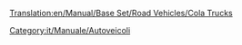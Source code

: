 [[Translation:en/Manual/Base Set/Road Vehicles/Cola Trucks]]

{{it/Manuale/Set base/Autoveicoli/StatAutoveicoli|nome     = Autobotte per cola MightyMover
  |img      = en/Manual/Base Set/Road Vehicles/MightyMover Cola.png
  |prezzo   = 9.596
  |velocità    = 48
  |annuale   = 842
  |ideato = 1935
  |vita     = 15
  |capacità = 17.000 L di cola
}}
{{it/Manuale/Set base/Autoveicoli/StatAutoveicoli|nome     = Autobotte per cola Powernaught
  |img      = en/Manual/Base Set/Road Vehicles/Powernaught Cola.png
  |prezzo   = 12.058
  |velocità    = 88
  |annuale   = 1574
  |ideato = 1975
  |vita     = 15
  |capacità = 19.000 L di cola
}}
{{it/Manuale/Set base/Autoveicoli/StatAutoveicoli|nome     = Autobotte per cola Wizzow
  |img      = en/Manual/Base Set/Road Vehicles/Wizzow Cola.png
  |prezzo   = 12.878
  |velocità    = 112
  |annuale   = 2.250
  |ideato = 2012
  |vita     = 15
  |capacità = 22.000 L di cola
}}

[[Category:it/Manuale/Autoveicoli]]